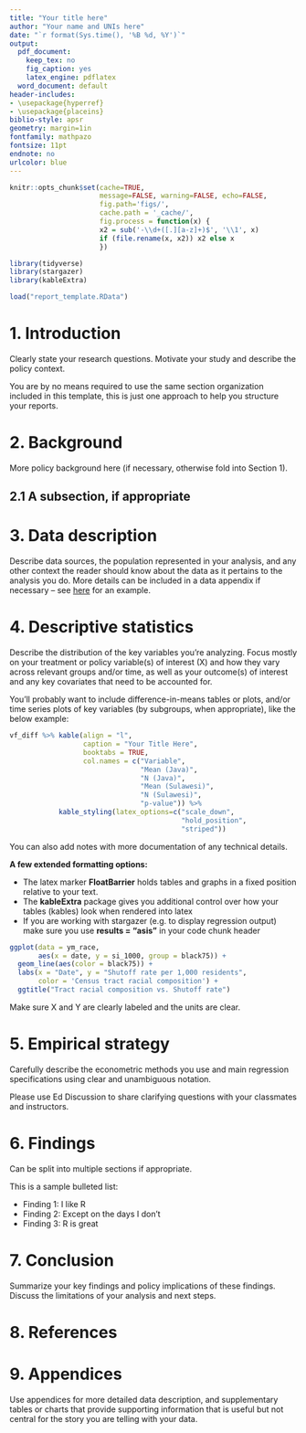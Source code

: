 ---
title: "Your title here"
author: "Your name and UNIs here"
date: "`r format(Sys.time(), '%B %d, %Y')`"
output:
  pdf_document:
    keep_tex: no
    fig_caption: yes
    latex_engine: pdflatex
  word_document: default
header-includes:
- \usepackage{hyperref}
- \usepackage{placeins}
biblio-style: apsr
geometry: margin=1in
fontfamily: mathpazo
fontsize: 11pt
endnote: no
urlcolor: blue
---

```{r setup, include=FALSE}
knitr::opts_chunk$set(cache=TRUE,
                      message=FALSE, warning=FALSE, echo=FALSE,
                      fig.path='figs/',
                      cache.path = '_cache/',
                      fig.process = function(x) {
                      x2 = sub('-\\d+([.][a-z]+)$', '\\1', x)
                      if (file.rename(x, x2)) x2 else x
                      })
```


```{r libraries}
library(tidyverse)
library(stargazer)
library(kableExtra)
```

```{r load}
load("report_template.RData")
```

# 1. Introduction

Clearly state your research questions. Motivate your study and describe the policy context. 

You are by no means required to use the same section organization included in this template, this is just one approach to help you structure your reports.


# 2. Background

More policy background here (if necessary, otherwise fold into Section 1). 


## 2.1 A subsection, if appropriate



# 3. Data description

Describe data sources, the population represented in your analysis, and any other context the reader should know about the data as it pertains to the analysis you do. More details can be included in a data appendix if necessary -- see [here](https://www.cssny.org/pages/false-narrative-data) for an example.


# 4. Descriptive statistics

\FloatBarrier

Describe the distribution of the key variables you’re analyzing. Focus mostly on your treatment or policy variable(s) of interest (X) and how they vary across relevant groups and/or time, as well as your outcome(s) of interest and any key covariates that need to be accounted for. 

You'll probably want to include difference-in-means tables or plots, and/or time series plots of key variables (by subgroups, when appropriate), like the below example:

```{r sumstats}
vf_diff %>% kable(align = "l",
                  caption = "Your Title Here",
                  booktabs = TRUE,
                  col.names = c("Variable", 
                                "Mean (Java)", 
                                "N (Java)", 
                                "Mean (Sulawesi)", 
                                "N (Sulawesi)", 
                                "p-value")) %>% 
            kable_styling(latex_options=c("scale_down",
                                          "hold_position",
                                          "striped"))
```


\medspace 

You can also add notes with more documentation of any technical details.

\medspace

**A few extended formatting options:**

- The latex marker **FloatBarrier** holds tables and graphs in a fixed position relative to your text. 
- The **kableExtra** package gives you additional control over how your tables (kables) look when rendered into latex
- If you are working with stargazer (e.g. to display regression output) make sure you use **results = "asis"** in your code chunk header

\medspace \FloatBarrier

```{r graph 1, fig.cap="Put your title here", fig.width=7, fig.height=4}
 
ggplot(data = ym_race, 
       aes(x = date, y = si_1000, group = black75)) + 
  geom_line(aes(color = black75)) +
  labs(x = "Date", y = "Shutoff rate per 1,000 residents",
       color = 'Census tract racial composition') +
  ggtitle("Tract racial composition vs. Shutoff rate")
```

Make sure X and Y are clearly labeled and the units are clear. 

\FloatBarrier

\newpage

# 5. Empirical strategy

Carefully describe the econometric methods you use and main regression specifications using clear and unambiguous notation.

Please use Ed Discussion to share clarifying questions with your classmates and instructors.


# 6. Findings

Can be split into multiple sections if appropriate.

This is a sample bulleted list:

- Finding 1: I like R
- Finding 2: Except on the days I don't
- Finding 3: R is great

# 7. Conclusion

Summarize your key findings and policy implications of these findings. Discuss the limitations of your analysis and next steps.


\newpage

# 8. References


\newpage

# 9. Appendices

Use appendices for more detailed data description, and supplementary tables or charts that provide supporting information that is useful but not central for the story you are telling with your data.

